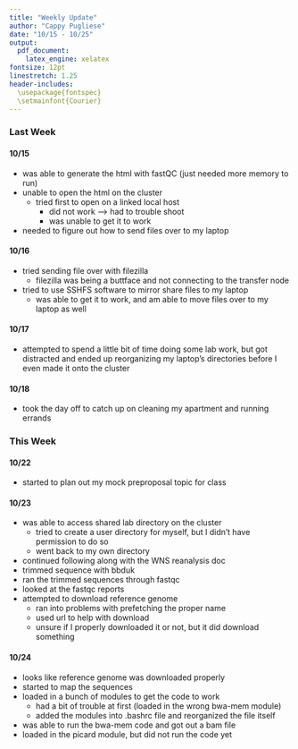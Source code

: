 ```yaml
---
title: "Weekly Update"
author: "Cappy Pugliese"
date: "10/15 - 10/25"
output: 
  pdf_document:
    latex_engine: xelatex
fontsize: 12pt
linestretch: 1.25
header-includes:
  \usepackage{fontspec}
  \setmainfont{Courier}
---
```


### Last Week
#### 10/15
- was able to generate the html with fastQC (just needed more memory to run)
- unable to open the html on the cluster
  - tried first to open on a linked local host
    - did not work ---> had to trouble shoot
    - was unable to get it to work
- needed to figure out how to send files over to my laptop

#### 10/16
- tried sending file over with filezilla
  - filezilla was being a buttface and not connecting to the transfer node
- tried to use SSHFS software to mirror share files to my laptop
  - was able to get it to work, and am able to move files over to my laptop as well

#### 10/17
- attempted to spend a little bit of time doing some lab work, but got distracted and ended up reorganizing my laptop's directories before I even made it onto the cluster

#### 10/18
- took the day off to catch up on cleaning my apartment and running errands

### This Week
#### 10/22
- started to plan out my mock preproposal topic for class

#### 10/23
- was able to access shared lab directory on the cluster
  - tried to create a user directory for myself, but I didn't have permission to do so
  - went back to my own directory
- continued following along with the WNS reanalysis doc
- trimmed sequence with bbduk
- ran the trimmed sequences through fastqc
- looked at the fastqc reports
- attempted to download reference genome
  - ran into problems with prefetching the proper name
  - used url to help with download
  - unsure if I properly downloaded it or not, but it did download something
  
#### 10/24
- looks like reference genome was downloaded properly
- started to map the sequences
- loaded in a bunch of modules to get the code to work
  - had a bit of trouble at first (loaded in the wrong bwa-mem module)
  - added the modules into .bashrc file and reorganized the file itself
- was able to run the bwa-mem code and got out a bam file
- loaded in the picard module, but did not run the code yet

